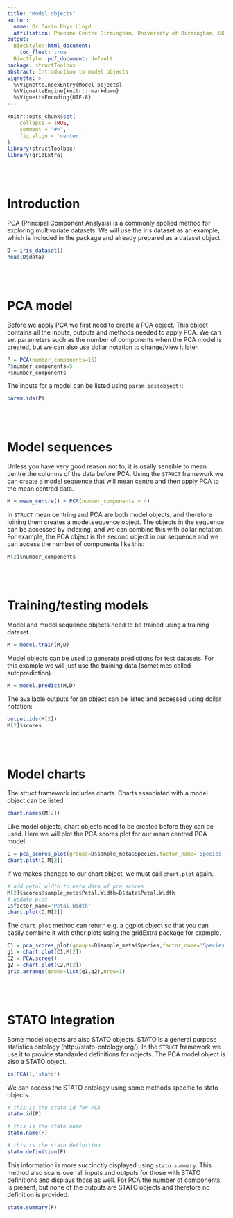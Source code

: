 ```yaml
---
title: "Model objects"
author: 
  name: Dr Gavin Rhys Lloyd
  affiliation: Phenome Centre Birmingham, University of Birmingham, UK
output:
  BiocStyle::html_document:
    toc_float: true
  BiocStyle::pdf_document: default
package: structToolbox
abstract: Introduction to model objects
vignette: >
  %\VignetteIndexEntry{Model objects}
  %\VignetteEngine{knitr::rmarkdown}
  %\VignetteEncoding{UTF-8}
---
```


```r
knitr::opts_chunk$set(
    collapse = TRUE,
    comment = "#>",
    fig.align = 'center'
)
library(structToolbox)
library(gridExtra)
```

</br></br>

# Introduction
PCA (Principal Component Analysis) is a commonly applied method for exploring multivariate datasets. We will use the iris dataset as an example, which is included in the package and already prepared as a dataset object.

```r
D = iris_dataset()
head(D$data)
```
 
</br></br>

# PCA model
Before we apply PCA we first need to create a PCA object. This object contains all the inputs, outputs and methods needed to apply PCA. We can set parameters such as the number of components when the PCA model is created, but we can also use dollar notation to change/view it later. 

```r
P = PCA(number_components=15)
P$number_components=5
P$number_components
```
  
The inputs for a model can be listed using `param.ids(object)`:

```r
param.ids(P)
```
</br></br>

# Model sequences
Unless you have very good reason not to, it is usally sensible to mean centre the columns of the data before PCA. Using the `STRUCT` framework we can create a model sequence that will mean centre and then apply PCA to the mean centred data.

```r
M = mean_centre() + PCA(number_components = 4)
```
  
In `STRUCT` mean centring and PCA are both model objects, and therefore joining them creates a model.sequence object. The objects in the sequence can be accessed by indexing, and we can combine this with dollar notation. For example, the PCA object is the second object in our sequence and we can access the number of components like this:

```r
M[2]$number_components
```
</br></br>

# Training/testing models
Model and model.sequence objects need to be trained using a training dataset.

```r
M = model.train(M,D)
```
  
Model objects can be used to generate predictions for test datasets. For this example we will just use the training data (sometimes called autoprediction).

```r
M = model.predict(M,D)
```

The available outputs for an object can be listed and accessed using dollar notation:
  
```r
output.ids(M[2])
M[2]$scores
```
</br></br>

# Model charts
The struct framework includes charts. Charts associated with a model object can be listed.

```r
chart.names(M[2])
```
  
Like model objects, chart objects need to be created before they can be used. Here we will plot the PCA scores plot for our mean centred PCA model.

```r
C = pca_scores_plot(groups=D$sample_meta$Species,factor_name='Species') # colour by Species
chart.plot(C,M[2])
```
  
If we makes changes to our chart object, we must call `chart.plot` again.

```r
# add petal width to emta data of pca scores
M[2]$scores$sample_meta$Petal.Width=D$data$Petal.Width
# update plot
C$factor_name='Petal.Width'
chart.plot(C,M[2])
```
  
The `chart.plot` method can return e.g. a ggplot object so that you can easily combine it with other plots using the gridExtra package for example.

```r
C1 = pca_scores_plot(groups=D$sample_meta$Species,factor_name='Species') # colour by Species
g1 = chart.plot(C1,M[2])
C2 = PCA.scree()
g2 = chart.plot(C2,M[2])
grid.arrange(grobs=list(g1,g2),nrow=1)
```
</br></br>

# STATO Integration
Some model objects are also STATO objects. STATO is a general purpose statistics ontology (http://stato-ontology.org/). In the `STRUCT` framework we use it to provide standarded definitions for objects. The PCA model object is also a STATO object.

```r
is(PCA(),'stato')
```

We can access the STATO ontology using some methods specific to stato objects.

```r
# this is the stato id for PCA
stato.id(P)

# this is the stato name
stato.name(P)

# this is the stato definition
stato.definition(P)
```

This information is more succinctly displayed using `stato.summary`. This method also scans over all inputs and outputs for those with STATO definitions and displays those as well. For PCA the number of components is present, but none of the outputs are STATO objects and therefore no definition is provided.

```r
stato.summary(P)
```



